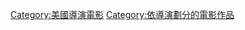 {{Cat more|約翰·蘭迪斯}}

{{DEFAULTSORT:Landis, John}}
[[Category:美國導演電影|Category:美國導演電影]]
[[Category:依導演劃分的電影作品|Category:依導演劃分的電影作品]]